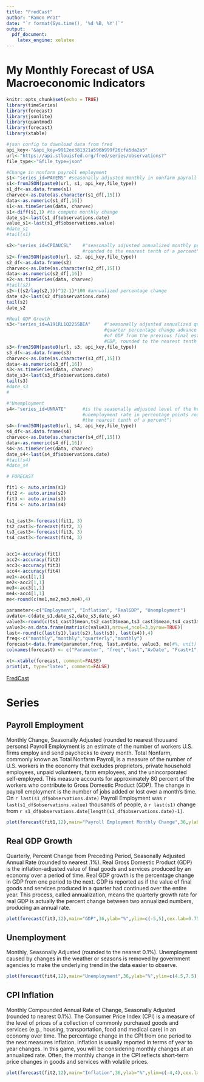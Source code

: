 ```yaml
---
title: "FredCast"
author: "Ramon Prat"
date: "`r format(Sys.time(), '%d %B, %Y')`"
output:
  pdf_document:
    latex_engine: xelatex
---
```

# My Monthly Forecast of USA Macroeconomic Indicators
```r
knitr::opts_chunk$set(echo = TRUE)
library(timeSeries)
library(forecast)
library(jsonlite)
library(quantmod)
library(forecast)
library(xtable)
```


```r
#json config to download data from fred
api_key<-"&api_key=9912ee381321a596b999f26cfa5da2a5"
url<-"https://api.stlouisfed.org/fred/series/observations?"
file_type<-"&file_type=json"
```

```r
#Change in nonfarm payroll employment
s1<-"series_id=PAYEMS" #seasonally adjusted monthly in nonfarm payroll employment to the nearest thousand persons
s1<-fromJSON(paste0(url, s1, api_key,file_type))
s1_df<-as.data.frame(s1)
charvec<-as.Date(as.character(s1_df[,15]))
data<-as.numeric(s1_df[,16])
s1<-as.timeSeries(data, charvec)
s1<-diff(s1,1) #to compute monthly change
date_s1<-last(s1_df$observations.date)
value_s1<-last(s1_df$observations.value)
#date_s1
#tail(s1)
```


```r
s2<-"series_id=CPIAUCSL"    #"seasonally adjusted annualized monthly percentage change in headline CPI
                            #rounded to the nearest tenth of a percent"Inflation is usually reported in terms of year to year changes. In this game, you will be considering monthly changes at an annualized rate. Often, the monthly change in the CPI reflects short-term price changes in goods and services with volatile prices.
s2<-fromJSON(paste0(url, s2, api_key,file_type))
s2_df<-as.data.frame(s2)
charvec<-as.Date(as.character(s2_df[,15]))
data<-as.numeric(s2_df[,16])
s2<-as.timeSeries(data, charvec)
#tail(s2)
s2<-((s2/lag(s2,1))^12-1)*100 #annualized percentage change 
date_s2<-last(s2_df$observations.date)
tail(s2)
date_s2
```

```r
#Real GDP Growth
s3<-"series_id=A191RL1Q225SBEA"     #"seasonally adjusted annualized quarter-to-
                                    #quarter percentage change advance estimate 
                                    #of GDP from the previous final estimate of 
                                    #GDP, rounded to the nearest tenth of a percent"
s3<-fromJSON(paste0(url, s3, api_key,file_type))
s3_df<-as.data.frame(s3)
charvec<-as.Date(as.character(s3_df[,15]))
data<-as.numeric(s3_df[,16])
s3<-as.timeSeries(data, charvec)
date_s3<-last(s3_df$observations.date)
tail(s3)
#date_s3
#
```

```r
#"Unemployment 
s4<-"series_id=UNRATE"      #is the seasonally adjusted level of the headline
                            #unemployment rate in percentage points rounded to 
                            #the nearest tenth of a percent")
s4<-fromJSON(paste0(url, s4, api_key,file_type))
s4_df<-as.data.frame(s4)
charvec<-as.Date(as.character(s4_df[,15]))
data<-as.numeric(s4_df[,16])
s4<-as.timeSeries(data, charvec)
date_s4<-last(s4_df$observations.date)
#tail(s4)
#date_s4
```

```r
# FORECAST

fit1 <- auto.arima(s1)
fit2 <- auto.arima(s2)
fit3 <- auto.arima(s3)
fit4 <- auto.arima(s4)


ts1_cast3<-forecast(fit1, 3)
ts2_cast3<-forecast(fit2, 3)
ts3_cast3<-forecast(fit3, 3)
ts4_cast3<-forecast(fit4, 3)


acc1<-accuracy(fit1)
acc2<-accuracy(fit2)
acc3<-accuracy(fit3)
acc4<-accuracy(fit4)
me1<-acc1[1,1]
me2<-acc2[1,1]
me3<-acc3[1,1]
me4<-acc4[1,1]
me<-round(c(me1,me2,me3,me4),4)

parameter<-c("Employment", "Inflation", "RealGDP", "Unemployment")
avdate<-c(date_s1,date_s2,date_s3,date_s4)
value3<-round(c(ts1_cast3$mean,ts2_cast3$mean,ts3_cast3$mean,ts4_cast3$mean),4)
value3<-as.data.frame(matrix(c(value3),nrow=4,ncol=3,byrow=TRUE))
last<-round(c(last(s1),last(s2),last(s3), last(s4)),4)
freq<-c("monthly","monthly","quarterly","monthly")
forecast<-data.frame(parameter,freq, last,avdate, value3, me)#%, unit)
colnames(forecast) <- c("Parameter", "freq","last","AvDate", "Fcast+1","Fcast+2","Fcast+3","ME")#, "Desc")
```

```r
xt<-xtable(forecast, comment=FALSE)
print(xt, type="latex", comment=FALSE)
```
[FredCast](https://research.stlouisfed.org/useraccount/fredcast/forecast "FredCast")

# Series

## Payroll Employment
Monthly Change, Seasonally Adjusted (rounded to nearest thousand persons)
Payroll Employment is an estimate of the number of workers U.S. firms employ and send paychecks to every month. Total Nonfarm, commonly known as Total Nonfarm Payroll, is a measure of the number of U.S. workers in the economy that excludes proprietors, private household employees, unpaid volunteers, farm employees, and the unincorporated self-employed. This measure accounts for approximately 80 percent of the workers who contribute to Gross Domestic Product (GDP). The change in payroll employment is the number of jobs added or lost over a month's time. On `r last(s1_df$observations.date)` Payroll Employment was `r last(s1_df$observations.value)` thousands of people, a `r last(s1)` change from `r s1_df$observations.date[length(s1_df$observations.date)-1]`.



```r
plot(forecast(fit1,12),main="Payroll Employment Monthly Change",36,ylab="thousands",ylim=c(-100,+400),cex.lab=0.75)
```



## Real GDP Growth
Quarterly, Percent Change from Preceding Period, Seasonally Adjusted Annual Rate (rounded to nearest .1%).
Real Gross Domestic Product (GDP) is the inflation-adjusted value of final goods and services produced by an economy over a period of time. Real GDP growth is the percentage change in GDP from one period to the next.
GDP is reported as if the value of final goods and services produced in a quarter had continued over the entire year. This process, called annualization, means the quarterly growth rate for real GDP is actually the percent change between two annualized numbers, producing an annual rate.
```r
plot(forecast(fit3,12),main="GDP",36,ylab="%",ylim=c(-5,5),cex.lab=0.75)
```


## Unemployment
Monthly, Seasonally Adjusted (rounded to the nearest 0.1%). Unemployment caused by changes in the weather or seasons is removed by government agencies to make the underlying trend in the data easier to observe.
```r
plot(forecast(fit4,12),main="Unemployment",36,ylab="%",ylim=c(4.5,7.5),cex.lab=0.75)
```


## CPI Inflation
Monthly Compounded Annual Rate of Change, Seasonally Adjusted (rounded to nearest 0.1%).
The Consumer Price Index (CPI) is a measure of the level of prices of a collection of commonly purchased goods and services (e.g., housing, transportation, food and medical care) in an economy over time. The percentage change in the CPI from one period to the next measures inflation.
Inflation is usually reported in terms of year to year changes. In this game, you will be considering monthly changes at an annualized rate. Often, the monthly change in the CPI reflects short-term price changes in goods and services with volatile prices.
```r
plot(forecast(fit2,12),main="Inflation",36,ylab="%",ylim=c(-4,4),cex.lab=0.75)
```

